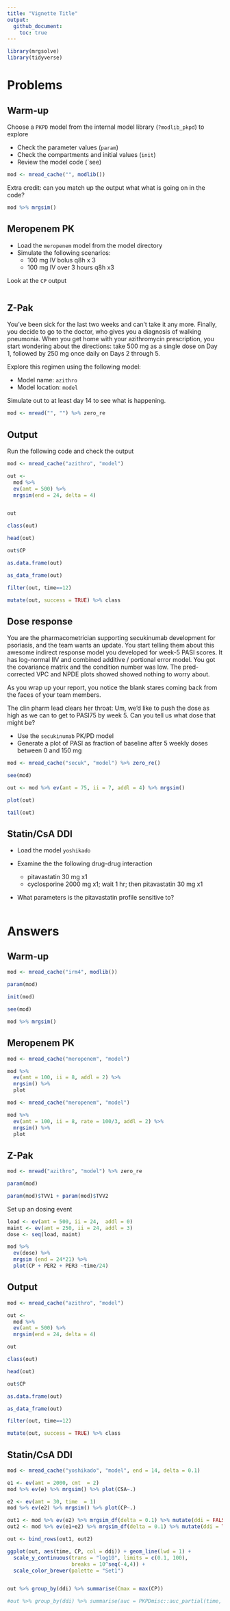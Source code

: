 ```yaml
---
title: "Vignette Title"
output:
  github_document: 
    toc: true
---
```


```r
library(mrgsolve)
library(tidyverse)
```

# Problems

## Warm-up 

Choose a `PKPD` model from the internal model library (`?modlib_pkpd`)
to explore

- Check the parameter values (`param`)
- Check the compartments and initial values (`init`)
- Review the model code (`see)

```r
mod <- mread_cache("", modlib())
```

Extra credit: can you match up the output what what is going 
on in the code?

```r
mod %>% mrgsim()
```

## Meropenem PK

- Load the `meropenem` model from the model directory
- Simulate the following scenarios:
    - 100 mg IV bolus q8h x 3
    - 100 mg IV over 3 hours q8h x3
    
Look at the `CP` output

```r

```


## Z-Pak

You've been sick for the last two weeks and can't take it any more. Finally, 
you decide to go to the doctor, who gives you a diagnosis of 
walking pneumonia. When you get home with your azithromycin 
prescription, you start wondering about the directions: take 
500 mg as a single dose on Day 1, followed by 250 mg once daily 
on Days 2 through 5.

Explore this regimen using the following model:

- Model name: `azithro`
- Model location: `model`

Simulate out to at least day 14 to see what is happening.

```r
mod <- mread("", "") %>% zero_re

```

## Output

Run the following code and check the output

```r
mod <- mread_cache("azithro", "model")

out <- 
  mod %>% 
  ev(amt = 500) %>%
  mrgsim(end = 24, delta = 4)


out

class(out)

head(out)

out$CP

as.data.frame(out)

as_data_frame(out)

filter(out, time==12)

mutate(out, success = TRUE) %>% class

```

## Dose response

You are the pharmacometrician supporting secukinumab development for psoriasis, 
and the team wants an update.  You start telling them about 
this awesome indirect response model you developed for week-5 PASI scores. 
It has log-normal IIV and combined additive / portional error model.  You got the
covariance matrix and the condition number was low.  The pred-corrected VPC 
and NPDE plots showed showed nothing to worry about. 

As you wrap up your report, you notice the blank stares coming back from the 
faces of your team members. 

The clin pharm lead clears her throat: Um, we'd like to push the dose as high 
as we can to get to PASI75 by week 5.  Can you tell us what dose that might
be?

- Use the `secukinumab` PK/PD model 
- Generate a plot of PASI as fraction of baseline after 5 weekly
doses between 0 and 150 mg


```r
mod <- mread_cache("secuk", "model") %>% zero_re()

see(mod)

out <- mod %>% ev(amt = 75, ii = 7, addl = 4) %>% mrgsim() 

plot(out)

tail(out)
```


## Statin/CsA DDI

- Load the model `yoshikado`

- Examine the the following drug-drug interaction
  - pitavastatin 30 mg x1
  - cyclosporine 2000 mg x1; wait 1 hr; then pitavastatin 30 mg x1
- What parameters is the pitavastatin profile sensitive to?


```r

```



# Answers

## Warm-up

```r
mod <- mread_cache("irm4", modlib())

param(mod)

init(mod)

see(mod)
```

```r
mod %>% mrgsim()
```

## Meropenem PK

```r
mod <- mread_cache("meropenem", "model")

mod %>% 
  ev(amt = 100, ii = 8, addl = 2) %>% 
  mrgsim() %>%
  plot
```

```r
mod <- mread_cache("meropenem", "model")

mod %>% 
  ev(amt = 100, ii = 8, rate = 100/3, addl = 2) %>% 
  mrgsim() %>%
  plot
```



## Z-Pak
```r
mod <- mread("azithro", "model") %>% zero_re

param(mod)

param(mod)$TVV1 + param(mod)$TVV2

```

Set up an dosing event
```r
load <- ev(amt = 500, ii = 24,  addl = 0)
maint <- ev(amt = 250, ii = 24, addl = 3)
dose <- seq(load, maint)

mod %>% 
  ev(dose) %>%
  mrgsim (end = 24*21) %>% 
  plot(CP + PER2 + PER3 ~time/24)
```


## Output


```r
mod <- mread_cache("azithro", "model")

out <- 
  mod %>% 
  ev(amt = 500) %>%
  mrgsim(end = 24, delta = 4)

out

class(out)

head(out)

out$CP

as.data.frame(out)

as_data_frame(out)

filter(out, time==12)

mutate(out, success = TRUE) %>% class

```

## Statin/CsA DDI

```r
mod <- mread_cache("yoshikado", "model", end = 14, delta = 0.1)

e1 <- ev(amt = 2000, cmt  = 2)
mod %>% ev(e) %>% mrgsim() %>% plot(CSA~.)

e2 <- ev(amt = 30, time  = 1)
mod %>% ev(e2) %>% mrgsim() %>% plot(CP~.)

out1 <- mod %>% ev(e2) %>% mrgsim_df(delta = 0.1) %>% mutate(ddi = FALSE)
out2 <- mod %>% ev(e1+e2) %>% mrgsim_df(delta = 0.1) %>% mutate(ddi = TRUE)

out <- bind_rows(out1, out2)

ggplot(out, aes(time, CP, col = ddi)) + geom_line(lwd = 1) + 
  scale_y_continuous(trans = "log10", limits = c(0.1, 100), 
                     breaks = 10^seq(-4,4)) + 
  scale_color_brewer(palette = "Set1")


out %>% group_by(ddi) %>% summarise(Cmax = max(CP))

#out %>% group_by(ddi) %>% summarise(auc = PKPDmisc::auc_partial(time, CP))
```




